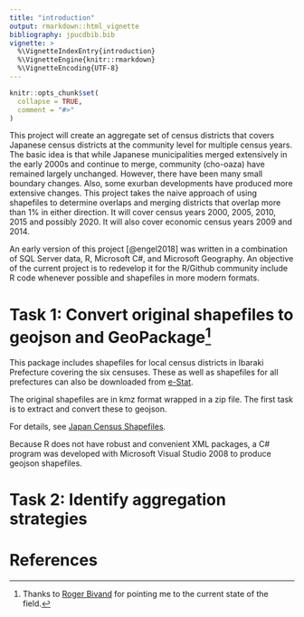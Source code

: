 ```yaml
---
title: "introduction"
output: rmarkdown::html_vignette
bibliography: jpucdbib.bib
vignette: >
  %\VignetteIndexEntry{introduction}
  %\VignetteEngine{knitr::rmarkdown}
  %\VignetteEncoding{UTF-8}
---
```


```r
knitr::opts_chunk$set(
  collapse = TRUE,
  comment = "#>"
)
```
This project will create an aggregate set of census districts that 
    covers Japanese census districts at the community level for multiple census 
    years. The basic idea is that while Japanese municipalities merged extensively 
    in the early 2000s and continue to merge, community (cho-oaza) have remained 
    largely unchanged. However, there have been many small boundary changes. Also, 
    some exurban developments have produced more extensive changes. This project 
    takes the naive approach of using shapefiles to determine overlaps and merging 
    districts that overlap more than 1% in either direction. It will cover 
    census years 2000, 2005, 2010, 2015 and possibly 2020. It will also cover 
    economic census years 2009 and 2014.

An early version of this project [@engel2018] was written in a combination of SQL 
    Server data, R, Microsoft C#, and Microsoft Geography. An objective of the 
    current project is to redevelop it for the R/Github community include R code 
    whenever possible and shapefiles in more modern formats.

# Task 1: Convert original shapefiles to geojson and GeoPackage[^1]

This package includes shapefiles for local census districts in Ibaraki Prefecture covering 
    the six censuses. These as well as shapefiles for all prefectures can also be downloaded from 
    [e-Stat](https://www.e-stat.go.jp/gis/statmap-search?page=1&type=2&aggregateUnitForBoundary=A&toukeiCode=00200521).

The original shapefiles are in kmz format wrapped in a zip file. The first task is to extract and 
    convert these to geojson.

For details, see [Japan Census Shapefiles](origshapefiles.html).

Because R does not have robust and convenient XML packages, a C# program was developed with Microsoft 
    Visual Studio 2008 to produce geojson shapefiles. 

# Task 2: Identify aggregation strategies



# References


[^1]: Thanks to [Roger Bivand](https://orcid.org/0000-0003-2392-6140) for pointing me to the 
    current state of the field.